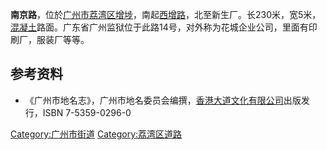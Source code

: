 {{Infobox Guangzhou Road
|中文道路名称=南 京 路
|道路名称拼音= Nanjing Lu
|图片=
|图片说明=
|道路属性=城市支路
|道路总长度= 0.230
|道路宽度= 5米
|车速限制=
|行车线数量=双向2[[车道|车道]]
|所在地区=[[广州市|广州市]][[荔湾区|荔湾区]]
|起点=西南起[[西增路|西增路]]
|终点=
|道路命名日期= 
|命名缘由= 
|道路旧名= 
|道路动工日期= 
|通车日期=
|路段主要建筑= [[花城汽车修理厂|花城汽车修理厂]]、[[花城服装厂|花城服装厂]]、
[[广东省劳改局招待所|广东省劳改局招待所]]
}}


'''南京路'''，位於[[广州市|广州市]][[荔湾区|荔湾区]][[增埗|增埗]]，南起[[西增路|西增路]]，北至新生厂。长230米，宽5米，[[混凝土|混凝土]]路面。广东省广州监狱位于此路14号，对外称为花城企业公司，里面有印刷厂，服装厂等等。

==参考资料==
*《广州市地名志》，广州市地名委员会编撰，[[香港大道文化有限公司|香港大道文化有限公司]]出版发行，ISBN 7-5359-0296-0
{{GZ-stub}}
[[Category:广州市街道|Category:广州市街道]]
[[Category:荔湾区道路|Category:荔湾区道路]]